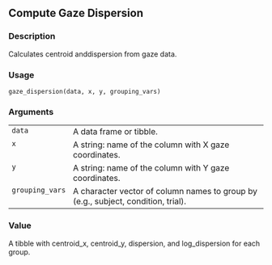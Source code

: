 
## Compute Gaze Dispersion {.unnumbered}


### Description

Calculates centroid anddispersion from gaze data.



### Usage

<pre><code class='language-R'>gaze_dispersion(data, x, y, grouping_vars)
</code></pre>


### Arguments

<table>
<tr><td style = "white-space: collapse; font-family: monospace; vertical-align: top"><code id="data">data</code></td>
<td>
A data frame or tibble.
</td></tr>
<tr><td style = "white-space: collapse; font-family: monospace; vertical-align: top"><code id="x">x</code></td>
<td>
A string: name of the column with X gaze coordinates.
</td></tr>
<tr><td style = "white-space: collapse; font-family: monospace; vertical-align: top"><code id="y">y</code></td>
<td>
A string: name of the column with Y gaze coordinates.
</td></tr>
<tr><td style = "white-space: collapse; font-family: monospace; vertical-align: top"><code id="grouping_vars">grouping_vars</code></td>
<td>
A character vector of column names to group by (e.g., subject, condition, trial).
</td></tr>
</table>


### Value

A tibble with centroid_x, centroid_y, dispersion, and log_dispersion for each group.


